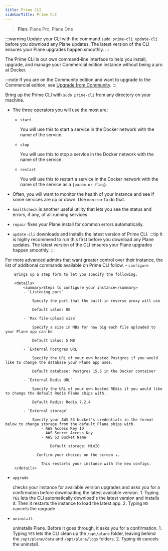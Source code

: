 ```yaml
---
title: Prime CLI
sidebarTitle: Prime CLI
---
```


> **Plan**: Plane Pro, Plane One

:::warning
Update your CLI with the command `sudo prime-cli update-cli` before you download any Plane updates. The latest version of the CLI ensures your Plane upgrades happen smoothly.
:::

The Prime CLI is our own command-line interface to help you install, upgrade, and manage your Commercial edition instance without being a pro at Docker. 

:::note
If you are on the Community edition and want to upgrade to the Commercial edition, see [Upgrade from Community](/self-hosting/upgrade-from-community).
:::

Bring up the Prime CLI with ```sudo prime-cli``` from any directory on your machine.

- The three operators you will use the most are:

    - `start`
    
        You will use this to start a service in the Docker network with the name of the service.

    - `stop`
    
        You will use this to stop a service in the Docker network with the name of the service.

    - `restart`
    
        You will use this to restart a service in the Docker network with the name of the service as a `{param or flag}`.
- Often, you will want to monitor the health of your instance and see if some services are up or down. Use `monitor` to do that.

- `healthcheck` is another useful utility that lets you see the status and errors, if any, of all running services

- `repair` fixes your Plane install for common errors automatically.

- `update-cli` downloads and installs the latest version of Prime CLI.
    :::tip
    It is highly recommend to run this first before you download any Plane updates. The latest version of the CLI ensures your Plane upgrades happen smoothly.
    :::


For more advanced admins that want greater control over their instance, the list of additional commands available on Prime CLI follow.
    - `configure` 
    
        Brings up a step form to let you specify the following.
     
        <details>
            <summary>Steps to configure your instance</summary>
            - `Listening port`
            
                Specify the port that the built-in reverse proxy will use

                Default value: 80

            - `Max file-upload size`
            
                Specify a size in MBs for how big each file uploaded to your Plane app can be

                Default value: 5 MB

            - `External Postgres URL`
            
                Specify the URL of your own hosted Postgres if you would like to change the database your Plane app uses.
        
                Default database: Postgres 15.5 in the Docker container

            - `External Redis URL`
            
                Specify the URL of your own hosted REdis if you would like to change the default Redis Plane ships with.

                Default Redis: Redis 7.2.4

            - `External storage`
            
                Specify your AWS S3 bucket's credentials in the format below to change storage from the default Plane ships with.
                    - AWS Access Key ID
                    - AWS Secret Access Key
                    - AWS S3 Bucket Name
        
                        Default storage: MinIO
            
                - Confirm your choices on the screen ↓. 

                    This restarts your instance with the new configs.
        </details>

- `upgrade` 

    checks your instance for available version upgrades and asks you for a confirmation before downloading the latest available version.
        1. Typing `YES` lets the CLI automatically download's the latest version and installs it. Then it restarts the instance to load the latest app.
        2. Typing `NO` cancels the upgrade.

- `uninstall` 

    uninstalls Plane. Before it goes through, it asks you for a confirmation.
        1. Typing `YES` lets the CLI clean up the `/opt/plane` folder, leaving behind the `/opt/plane/data` and `/opt/plane/logs` folders.
        2. Typing `NO` cancels the uninstall.






